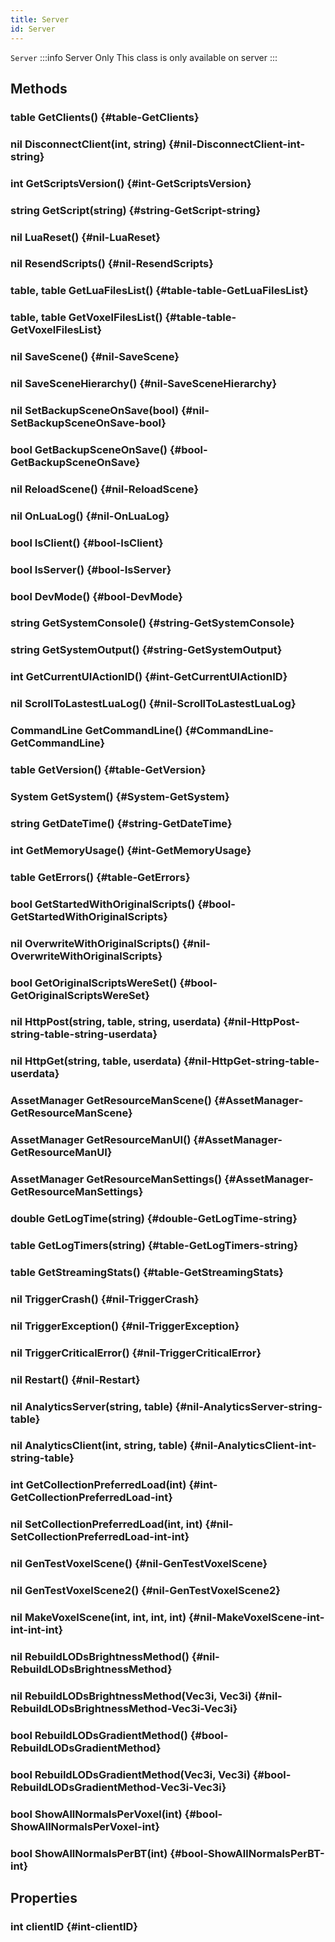 ```yaml
---
title: Server
id: Server
---
```

`Server`
:::info Server Only
This class is only available on server
:::

## Methods

### table GetClients() {#table-GetClients}

### nil DisconnectClient(int, string) {#nil-DisconnectClient-int-string}

### int GetScriptsVersion() {#int-GetScriptsVersion}

### string GetScript(string) {#string-GetScript-string}

### nil LuaReset() {#nil-LuaReset}

### nil ResendScripts() {#nil-ResendScripts}

### table, table GetLuaFilesList() {#table-table-GetLuaFilesList}

### table, table GetVoxelFilesList() {#table-table-GetVoxelFilesList}

### nil SaveScene() {#nil-SaveScene}

### nil SaveSceneHierarchy() {#nil-SaveSceneHierarchy}

### nil SetBackupSceneOnSave(bool) {#nil-SetBackupSceneOnSave-bool}

### bool GetBackupSceneOnSave() {#bool-GetBackupSceneOnSave}

### nil ReloadScene() {#nil-ReloadScene}

### nil OnLuaLog() {#nil-OnLuaLog}

### bool IsClient() {#bool-IsClient}

### bool IsServer() {#bool-IsServer}

### bool DevMode() {#bool-DevMode}

### string GetSystemConsole() {#string-GetSystemConsole}

### string GetSystemOutput() {#string-GetSystemOutput}

### int GetCurrentUIActionID() {#int-GetCurrentUIActionID}

### nil ScrollToLastestLuaLog() {#nil-ScrollToLastestLuaLog}

### CommandLine GetCommandLine() {#CommandLine-GetCommandLine}

### table GetVersion() {#table-GetVersion}

### System GetSystem() {#System-GetSystem}

### string GetDateTime() {#string-GetDateTime}

### int GetMemoryUsage() {#int-GetMemoryUsage}

### table GetErrors() {#table-GetErrors}

### bool GetStartedWithOriginalScripts() {#bool-GetStartedWithOriginalScripts}

### nil OverwriteWithOriginalScripts() {#nil-OverwriteWithOriginalScripts}

### bool GetOriginalScriptsWereSet() {#bool-GetOriginalScriptsWereSet}

### nil HttpPost(string, table, string, userdata) {#nil-HttpPost-string-table-string-userdata}

### nil HttpGet(string, table, userdata) {#nil-HttpGet-string-table-userdata}

### AssetManager GetResourceManScene() {#AssetManager-GetResourceManScene}

### AssetManager GetResourceManUI() {#AssetManager-GetResourceManUI}

### AssetManager GetResourceManSettings() {#AssetManager-GetResourceManSettings}

### double GetLogTime(string) {#double-GetLogTime-string}

### table GetLogTimers(string) {#table-GetLogTimers-string}

### table GetStreamingStats() {#table-GetStreamingStats}

### nil TriggerCrash() {#nil-TriggerCrash}

### nil TriggerException() {#nil-TriggerException}

### nil TriggerCriticalError() {#nil-TriggerCriticalError}

### nil Restart() {#nil-Restart}

### nil AnalyticsServer(string, table) {#nil-AnalyticsServer-string-table}

### nil AnalyticsClient(int, string, table) {#nil-AnalyticsClient-int-string-table}

### int GetCollectionPreferredLoad(int) {#int-GetCollectionPreferredLoad-int}

### nil SetCollectionPreferredLoad(int, int) {#nil-SetCollectionPreferredLoad-int-int}

### nil GenTestVoxelScene() {#nil-GenTestVoxelScene}

### nil GenTestVoxelScene2() {#nil-GenTestVoxelScene2}

### nil MakeVoxelScene(int, int, int, int) {#nil-MakeVoxelScene-int-int-int-int}

### nil RebuildLODsBrightnessMethod() {#nil-RebuildLODsBrightnessMethod}

### nil RebuildLODsBrightnessMethod(Vec3i, Vec3i) {#nil-RebuildLODsBrightnessMethod-Vec3i-Vec3i}

### bool RebuildLODsGradientMethod() {#bool-RebuildLODsGradientMethod}

### bool RebuildLODsGradientMethod(Vec3i, Vec3i) {#bool-RebuildLODsGradientMethod-Vec3i-Vec3i}

### bool ShowAllNormalsPerVoxel(int) {#bool-ShowAllNormalsPerVoxel-int}

### bool ShowAllNormalsPerBT(int) {#bool-ShowAllNormalsPerBT-int}

## Properties

### int clientID {#int-clientID}

